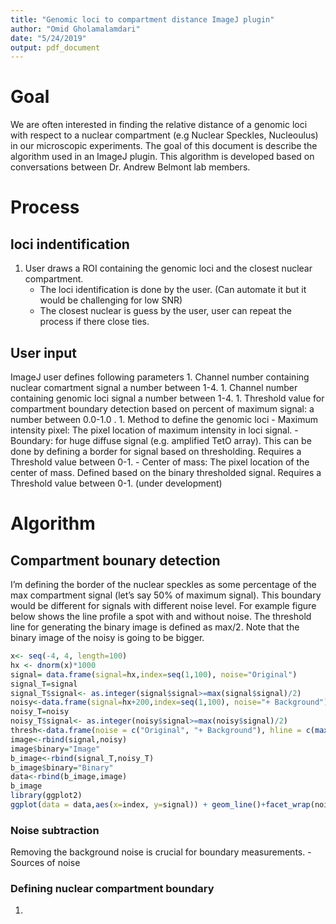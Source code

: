 ```yaml
---
title: "Genomic loci to compartment distance ImageJ plugin"
author: "Omid Gholamalamdari"
date: "5/24/2019"
output: pdf_document
---
```


# Goal
We are often interested in finding the relative distance of a genomic loci with respect to a nuclear compartment (e.g Nuclear Speckles, Nucleoulus) in our microscopic experiments. The goal of this document is describe the algorithm used in an ImageJ plugin. This algorithm is developed based on conversations between Dr. Andrew Belmont lab members.

# Process
## loci indentification
1. User draws a ROI containing the genomic loci and the closest nuclear compartment.
    - The loci identification is done by the user. (Can automate it but it would be challenging for low SNR)
    - The closest nuclear is guess by the user, user can repeat the process if there close ties.
    
## User input
ImageJ user defines following parameters
1. Channel number containing nuclear comartment signal a number between 1-4.
1. Channel number containing genomic loci signal a number between 1-4.
1. Threshold value for compartment boundary detection based on percent of maximum signal: a number between 0.0-1.0 .
1. Method to define the genomic loci
    - Maximum intensity pixel: The pixel location of maximum intensity in loci signal.
    - Boundary: for huge diffuse signal (e.g. amplified TetO array). This can be done by defining a border for signal based on thresholding. Requires a Threshold value between 0-1.
    - Center of mass: The pixel location of the center of mass. Defined based on the binary thresholded signal. Requires a Threshold value between 0-1. (under development)

# Algorithm
## Compartment bounary detection
I'm defining the border of the nuclear speckles as some percentage of the max compartment signal (let's say 50% of maximum signal). This boundary would be different for signals with different noise level. For example figure below shows the line profile a spot with and without noise. The threshold line for generating the binary image is defined as max/2. Note that the binary image of the noisy is going to be bigger.
```r
x<- seq(-4, 4, length=100)
hx <- dnorm(x)*1000
signal= data.frame(signal=hx,index=seq(1,100), noise="Original")
signal_T=signal
signal_T$signal<- as.integer(signal$signal>=max(signal$signal)/2)
noisy<-data.frame(signal=hx+200,index=seq(1,100), noise="+ Background")
noisy_T=noisy
noisy_T$signal<- as.integer(noisy$signal>=max(noisy$signal)/2)
thresh<-data.frame(noise = c("Original", "+ Background"), hline = c(max(signal$signal)/2,max(noisy$signal)/2))
image<-rbind(signal,noisy)
image$binary="Image"
b_image<-rbind(signal_T,noisy_T)
b_image$binary="Binary"
data<-rbind(b_image,image)
b_image
library(ggplot2)
ggplot(data = data,aes(x=index, y=signal)) + geom_line()+facet_wrap(noise~binary,scales = "free")# + geom_hline(data= thresh,aes(yintercept=hline), linetype="dashed", color = "red")
```
### Noise subtraction 
Removing the background noise is crucial for boundary measurements. 
- Sources of noise



    

  




### Defining nuclear compartment boundary
1. 
